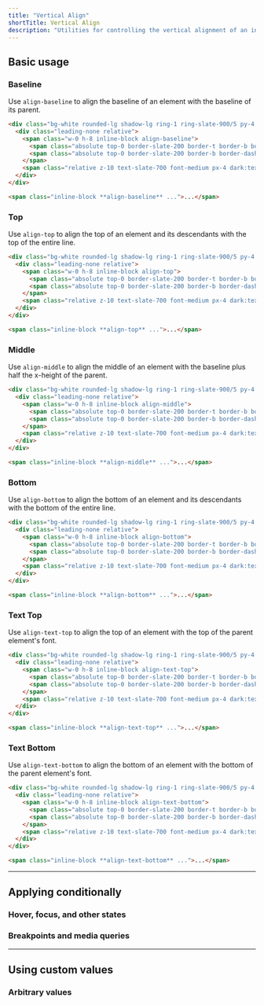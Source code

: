 ---
title: "Vertical Align"
shortTitle: Vertical Align
description: "Utilities for controlling the vertical alignment of an inline or table-cell box."
---



## Basic usage

### Baseline

Use `align-baseline` to align the baseline of an element with the baseline of its parent.

```html {{ example: true }}
<div class="bg-white rounded-lg shadow-lg ring-1 ring-slate-900/5 py-4 max-w-md mx-auto dark:bg-slate-800 dark:ring-0 dark:highlight-white/5">
  <div class="leading-none relative">
    <span class="w-0 h-8 inline-block align-baseline">
      <span class="absolute top-0 border-slate-200 border-t border-b border-dashed w-full h-8 dark:border-slate-700"></span>
      <span class="absolute top-0 border-slate-200 border-b border-dashed w-full h-4 dark:border-slate-700"></span>
    </span>
    <span class="relative z-10 text-slate-700 font-medium px-4 dark:text-slate-200">The quick brown fox jumps over the lazy dog.</span>
  </div>
</div>
```

```html
<span class="inline-block **align-baseline** ...">...</span>
```

### Top

Use `align-top` to align the top of an element and its descendants with the top of the entire line.

```html {{ example: true }}
<div class="bg-white rounded-lg shadow-lg ring-1 ring-slate-900/5 py-4 max-w-md mx-auto dark:bg-slate-800 dark:ring-0 dark:highlight-white/5">
  <div class="leading-none relative">
    <span class="w-0 h-8 inline-block align-top">
      <span class="absolute top-0 border-slate-200 border-t border-b border-dashed w-full h-8 dark:border-slate-700"></span>
      <span class="absolute top-0 border-slate-200 border-b border-dashed w-full h-4 dark:border-slate-700"></span>
    </span>
    <span class="relative z-10 text-slate-700 font-medium px-4 dark:text-slate-200">The quick brown fox jumps over the lazy dog.</span>
  </div>
</div>
```

```html
<span class="inline-block **align-top** ...">...</span>
```

### Middle

Use `align-middle` to align the middle of an element with the baseline plus half the x-height of the parent.

```html {{ example: true }}
<div class="bg-white rounded-lg shadow-lg ring-1 ring-slate-900/5 py-4 max-w-md mx-auto dark:bg-slate-800 dark:ring-0 dark:highlight-white/5">
  <div class="leading-none relative">
    <span class="w-0 h-8 inline-block align-middle">
      <span class="absolute top-0 border-slate-200 border-t border-b border-dashed w-full h-8 dark:border-slate-700"></span>
      <span class="absolute top-0 border-slate-200 border-b border-dashed w-full h-4 dark:border-slate-700"></span>
    </span>
    <span class="relative z-10 text-slate-700 font-medium px-4 dark:text-slate-200">The quick brown fox jumps over the lazy dog.</span>
  </div>
</div>
```

```html
<span class="inline-block **align-middle** ...">...</span>
```

### Bottom

Use `align-bottom` to align the bottom of an element and its descendants with the bottom of the entire line.

```html {{ example: true }}
<div class="bg-white rounded-lg shadow-lg ring-1 ring-slate-900/5 py-4 max-w-md mx-auto dark:bg-slate-800 dark:ring-0 dark:highlight-white/5">
  <div class="leading-none relative">
    <span class="w-0 h-8 inline-block align-bottom">
      <span class="absolute top-0 border-slate-200 border-t border-b border-dashed w-full h-8 dark:border-slate-700"></span>
      <span class="absolute top-0 border-slate-200 border-b border-dashed w-full h-4 dark:border-slate-700"></span>
    </span>
    <span class="relative z-10 text-slate-700 font-medium px-4 dark:text-slate-200">The quick brown fox jumps over the lazy dog.</span>
  </div>
</div>
```

```html
<span class="inline-block **align-bottom** ...">...</span>
```

### Text Top

Use `align-text-top` to align the top of an element with the top of the parent element's font.

```html {{ example: true }}
<div class="bg-white rounded-lg shadow-lg ring-1 ring-slate-900/5 py-4 max-w-md mx-auto dark:bg-slate-800 dark:ring-0 dark:highlight-white/5">
  <div class="leading-none relative">
    <span class="w-0 h-8 inline-block align-text-top">
      <span class="absolute top-0 border-slate-200 border-t border-b border-dashed w-full h-8 dark:border-slate-700"></span>
      <span class="absolute top-0 border-slate-200 border-b border-dashed w-full h-4 dark:border-slate-700"></span>
    </span>
    <span class="relative z-10 text-slate-700 font-medium px-4 dark:text-slate-200">The quick brown fox jumps over the lazy dog.</span>
  </div>
</div>
```

```html
<span class="inline-block **align-text-top** ...">...</span>
```

### Text Bottom

Use `align-text-bottom` to align the bottom of an element with the bottom of the parent element's font.

```html {{ example: true }}
<div class="bg-white rounded-lg shadow-lg ring-1 ring-slate-900/5 py-4 max-w-md mx-auto dark:bg-slate-800 dark:ring-0 dark:highlight-white/5">
  <div class="leading-none relative">
    <span class="w-0 h-8 inline-block align-text-bottom">
      <span class="absolute top-0 border-slate-200 border-t border-b border-dashed w-full h-8 dark:border-slate-700"></span>
      <span class="absolute top-0 border-slate-200 border-b border-dashed w-full h-4 dark:border-slate-700"></span>
    </span>
    <span class="relative z-10 text-slate-700 font-medium px-4 dark:text-slate-200">The quick brown fox jumps over the lazy dog.</span>
  </div>
</div>
```

```html
<span class="inline-block **align-text-bottom** ...">...</span>
```

---

## <Heading ignore>Applying conditionally</Heading>

### <Heading ignore>Hover, focus, and other states</Heading>

<HoverFocusAndOtherStates defaultClass="align-middle" featuredClass="align-top" element="p" />

### <Heading ignore>Breakpoints and media queries</Heading>

<BreakpointsAndMediaQueries defaultClass="align-middle" featuredClass="align-top" element="p" />

---

## Using custom values

### Arbitrary values

<ArbitraryValues property="vertical-align" featuredClass="align-[4px]" hasTheme={false} />
